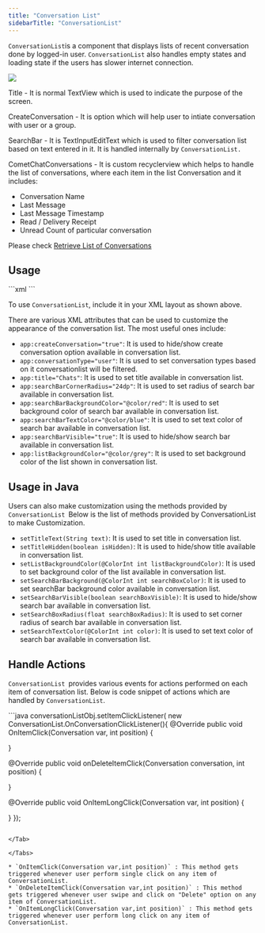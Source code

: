 ```yaml
---
title: "Conversation List"
sidebarTitle: "ConversationList"
---
```


`ConversationList`is a component that displays lists of recent conversation done by logged-in user. `ConversationList` also handles empty states and loading state if the users has slower internet connection.

<Frame>
  <img src="/images/c8b753b4-1626769458-8a887e7be1fc36edee6b4c897127c2b1.png" />
</Frame>

Title - It is normal TextView which is used to indicate the purpose of the screen.

CreateConversation - It is option which will help user to intiate conversation with user or a group.

SearchBar - It is TextInputEditText which is used to filter conversation list based on text entered in it. It is handled internally by `ConversationList.`

CometChatConversations - It is custom recyclerview which helps to handle the list of conversations, where each item in the list Conversation and it includes:

* Conversation Name
* Last Message
* Last Message Timestamp
* Read / Delivery Receipt
* Unread Count of particular conversation

Please check [Retrieve List of Conversations](/docs/sdk/android/3.0/messaging-retrieve-conversations#retrieve-list-of-conversations)

## Usage

<Tabs>
<Tab title="xml">
```xml
<com.cometchat.pro.uikit.ui_components.chats.ConversationList
    android:id="@+id/cometchatConversationList"
    android:layout_width="match_parent"
    app:createConversation="true"
    app:conversationType="user"
    app:title="Chats"
    app:searchBarCornerRadius="24dp"
    app:searchBarBackgroundColor="@color/red"
    app:searchBarTextColor="@color/blue"
    app:searchBarVisible="true"
    android:layout_height="match_parent" />
```

</Tab>

</Tabs>

To use `ConversationList`, include it in your XML layout as shown above.

There are various XML attributes that can be used to customize the appearance of the conversation list. The most useful ones include:

* `app:createConversation="true"`: It is used to hide/show create conversation option available in conversation list.
* `app:conversationType="user"`: It is used to set conversation types based on it conversationlist will be filtered.
* `app:title="Chats"`: It is used to set title available in conversation list.
* `app:searchBarCornerRadius="24dp"`: It is used to set radius of search bar available in conversation list.
* `app:searchBarBackgroundColor="@color/red"`: It is used to set background color of search bar available in conversation list.
* `app:searchBarTextColor="@color/blue"`: It is used to set text color of search bar available in conversation list.
* `app:searchBarVisible="true"`: It is used to hide/show search bar available in conversation list.
* `app:listBackgroundColor="@color/grey"`: It is used to set background color of the list shown in conversation list.

## Usage in Java

Users can also make customization using the methods provided by `ConversationList `Below is the list of methods provided by ConversationList to make Customization.

* `setTitleText(String text)`: It is used to set title in conversation list.
* `setTitleHidden(boolean isHidden)`: It is used to hide/show title available in conversation list.
* `setListBackgroundColor(@ColorInt int listBackgroundColor)`: It is used to set background color of the list available in conversation list.
* `setSearchBarBackground(@ColorInt int searchBoxColor)`: It is used to set searchBar background color available in conversation list.
* `setSearchBarVisible(boolean searchBoxVisible)`: It is used to hide/show search bar available in conversation list.
* `setSearchBoxRadius(float searchBoxRadius)`: It is used to set corner radius of search bar available in conversation list.
* `setSearchTextColor(@ColorInt int color)`: It is used to set text color of search bar available in conversation list.

## Handle Actions

`ConversationList `provides various events for actions performed on each item of conversation list. Below is code snippet of actions which are handled by `ConversationList`.

<Tabs>
<Tab title="java">
```java
conversationListObj.setItemClickListener(
new ConversationList.OnConversationClickListener<Conversation>(){
@Override
public void OnItemClick(Conversation var, int position) {

}

@Override
public void onDeleteItemClick(Conversation conversation, int position) {

}

@Override
public void OnItemLongClick(Conversation var, int position) {

}
});
```

</Tab>

</Tabs>

* `OnItemClick(Conversation var,int position)` : This method gets triggered whenever user perform single click on any item of ConversationList.
* `OnDeleteItemClick(Conversation var,int position)` : This method gets triggered whenever user swipe and click on "Delete" option on any item of ConversationList.
* `OnItemLongClick(Conversation var,int position)` : This method gets triggered whenever user perform long click on any item of ConversationList.
